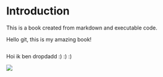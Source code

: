 # Introduction

This is a book created from markdown and executable code.

Hello git, this is my amazing book!

```         
```

Hoi ik ben dropdadd :) :) :)

![](images/wallpaperflare.com_wallpaper.jpg){fig-alt="'The Fallen Angel' by Alexandre Cabanel"}
